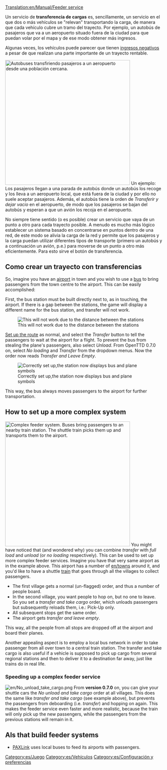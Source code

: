 [[Translation:en/Manual/Feeder service]]
{{es/Traducción|Feeder service|30}}

{{es/Nota|Si desea crear un servicio de [[es/transferencia de cargas en dos sentidos|transferencia de cargas en dos sentidos]] consulte el artículo correspondiente. El método descrito en esta página sólo funciona para la transferencia de cargas en un único sentido.}}
Un servicio de '''transferencia de cargas''' es, sencillamente, un servicio en el que dos o más vehículos se "relevan" transportando la carga, de manera que cada vehículo cubre un tramo del trayecto. Por ejemplo, un autobús de pasajeros que va a un aeropuerto situado fuera de la ciudad para que puedan volar por el mapa y de ese modo obtener más ingresos.

Algunas veces, los vehículos puede parecer que tienen [[es/Ingresos negativos por servicios con transferencia de cargas|ingresos negativos]] a pesar de que realizan una parte importante de un trayecto rentable.

[[File:en/Feeder service.png|right|thumb|400px|Autobuses transfiriendo pasajeros a un aeropuerto desde una población cercana.]]
Un ejemplo: Los pasajeros llegan a una parada de autobús donde un autobús los recoge y los lleva a un aeropuerto local, que está fuera de la ciudad y por ello no suele aceptar pasajeros. Además, el autobús tiene la orden de ''Transferir y dejar vacio'' en el aeropuerto, de modo que los pasajeros se bajan del autobús y esperan a que un avión los recoja en el aeropuerto.

No siempre tiene sentido (o es posible) crear un servicio que vaya de un punto a otro para cada trayecto posible. A menudo es mucho más lógico establecer un sistema basado en concentrarse en puntos dentro de una red, de este modo se alivia la carga de la red y permite que los pasajeros y la carga puedan utilizar diferentes tipos de transporte (primero un autobús y a continuación un avión, p.e.) para moverse de un punto a otro más eficientemente. Para esto sirve el botón de transferencia.


==Como crear un trayecto con transferencias==
{{es/Pendiente de traducción}}
So, imagine you have an [[en/Manual/Airports|airport]] in town and you wish to use a [[en/Manual/Base Set/Road Vehicles/Buses|bus]] to bring passengers from the town centre to the airport. This can be easily accomplished: 

First, the bus station must be built directly next to, as in touching, the airport. If there is a gap between the stations, the game will display a different name for the bus station, and transfer will not work.

[[File:en/feeder service wrong.png|none|frame|This will not work due to the distance between the stations]]

[[en/Manual/Construction|Set up the route]] as normal, and select the ''Transfer'' button to tell the passengers to wait at the airport for a flight. To prevent the bus from stealing the plane's passengers, also select ''Unload''. From OpenTTD 0.7.0 on, select ''No loading'' and ''Transfer'' from the dropdown menus. Now the order now reads ''Transfer and Leave Empty''. 

[[File:en/feeder service correct.png|none|frame|Correctly set up,the station now displays bus and plane symbols]]

This way, the bus always moves passengers to the airport for further transportation.

==How to set up a more complex system==
[[File:en/Complex feeder system.png|right|thumb|400px|Complex feeder system. Buses bring passengers to an nearby train station. The shuttle train picks them up and transports them to the airport.]]
You might have noticed that (and wondered why) you can combine ''transfer'' with ''full load'' and ''unload'' (or ''no loading'' respectively). This can be used to set up more complex feeder services.
Imagine you have that very same airport as in the example above. This airport has a number of [[en/town]]s around it, and you'd like to have a shuttle [[en/Manual/Trains|train]] that goes through all the villages to collect passengers.

* The first village gets a normal (un-flagged) order, and thus a number of people board.
* In the second village, you want people to hop on, but no one to leave. So you set a ''transfer and take cargo'' order, which unloads passengers but subsequently reloads them, i.e.: Pick-Up only.
* All subsequent stops get the same order.
* The airport gets ''transfer and leave empty''.

This way, all the people from all stops are dropped off at the airport and board their planes.

Another appealing aspect is to employ a local bus network in order to take passenger from all over town to a central train station. The transfer and take cargo is also useful if a vehicle is supposed to pick up cargo from several regional stations and then to deliver it to a destination far away, just like trains do in real life.

=== Speeding up a complex feeder service ===
[[File:en/No unload take cargo.png|right]]
From '''version 0.7.0''' on, you can give your shuttle cars the ''No unload and take cargo'' order at all villages. This does the same like ''transfer and take cargo'' (see example above), but prevents the passengers from deboarding (i.e. ''transfer'') and hopping on again. This makes the feeder service even faster and more realistic, because the train will only pick up the new passengers, while the passengers from the previous stations will remain in it.
{{en/Feature|0.7}}

== AIs that build feeder systems ==
* [http://www.tt-forums.net/viewtopic.php?f=65&t=41518 PAXLink] uses local buses to feed its airports with passengers.

[[Category:es/Juego]]
[[Category:es/Vehículos]]
[[Category:es/Configuración y preferencias]]